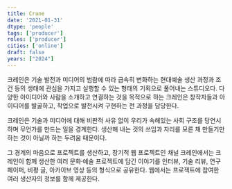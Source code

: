 ```yaml
---
title: Crane
date: '2021-01-31'
dtype: 'people'
tags: ['producer']
roles: ['producer']
cities: ['online']
draft: false
years: ["2024"]
---
```


크레인은 기술 발전과 미디어의 범람에 따라 급속히 변화하는 현대예술 생산 과정과 조건 등의 생태에 관심을 가지고 실행할 수 있는 형태의 기획으로 풀어내는 스튜디오다. 다양한 아이디어와 사람을 소개하고 연결하는 것을 목적으로 하는 크레인은 창작자들과 아이디어를 발굴하고, 작업으로 발전시켜 구현하는 전 과정을 담당한다.

크레인은 기술과 미디어에 대해 비판적 사유 없이 우리가 속해있는 사회 구조를 당연시하며 무언가를 만드는 일을 경계한다. 생산해 내는 것의 쓰임과 자리를 모른 채 만들기만 하는 것이 아닐까 하는 두려움 때문이다.

그 경계의 마음으로 프로젝트를 생산하고, 장기적 웹 프로젝트인 채널 크레인에서는 크레인이 함께 생산한 여러 문화·예술 프로젝트에 담긴 이야기를 인터뷰, 기술 리뷰, 연구 페이퍼, 비평 글, 아카이브 영상 등의 형식으로 공유한다. 웹에서는 프로젝트에 참여한 여러 생산자의 정보를 함께 제공한다.
